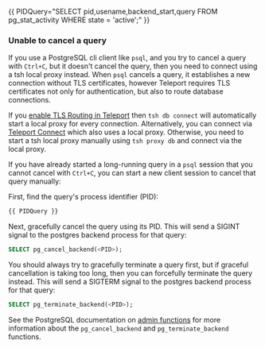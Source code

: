 {{ PIDQuery="SELECT pid,usename,backend_start,query FROM pg_stat_activity WHERE state = 'active';" }}
### Unable to cancel a query

If you use a PostgreSQL cli client like `psql`, and you try to cancel a query
with `Ctrl+C`, but it doesn't cancel the query, then you need to connect using a
tsh local proxy instead.
When `psql` cancels a query, it establishes a new connection without TLS
certificates, however Teleport requires TLS certificates not only for
authentication, but also to route database connections.

If you
[enable TLS Routing in Teleport](../../zero-trust-access/management/operations/tls-routing.mdx)
then `tsh db connect` will automatically start a local proxy for every
connection.
Alternatively, you can connect via
[Teleport Connect](../../connect-your-client/teleport-connect.mdx)
which also uses a local proxy.
Otherwise, you need to start a tsh local proxy manually using `tsh proxy db`
and connect via the local proxy.

If you have already started a long-running query in a `psql` session that you
cannot cancel with `Ctrl+C`, you can start a new client session to cancel that
query manually:

First, find the query's process identifier (PID):
```sql
{{ PIDQuery }}
```

Next, gracefully cancel the query using its PID.
This will send a SIGINT signal to the postgres backend process for that query:
```sql
SELECT pg_cancel_backend(<PID>);
```

You should always try to gracefully terminate a query first, but if graceful
cancellation is taking too long, then you can forcefully terminate the query
instead.
This will send a SIGTERM signal to the postgres backend process for that query:

```sql
SELECT pg_terminate_backend(<PID>);
```

See the PostgreSQL documentation on
[admin functions](https://www.postgresql.org/docs/current/functions-admin.html#FUNCTIONS-ADMIN-SIGNAL)
for more information about the `pg_cancel_backend` and `pg_terminate_backend`
functions.
